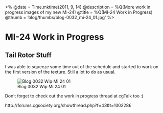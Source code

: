 <%
  @date = Time.mktime(2011, 9, 14)
  @description = %Q(More work in progress images of my new Mi-24)
  @title = %Q(MI-24 Work in Progress)
  @thumb = 'blog/thumbs/blog-0032_mi-24_01.jpg'
%>

MI-24 Work in Progress
======================

Tail Rotor Stuff
---------------

I was able to squeeze some time out of the schedule and started to work on the first version of the texture. Still a lot to do as usual.

![Blog 0032 Wip Mi 24 01](/images/blog/blog-0032_mi-24_01.jpg)


Don't forget to check out the work in progress thread at cgTalk too :)

http://forums.cgsociety.org/showthread.php?f=43&t=1002286